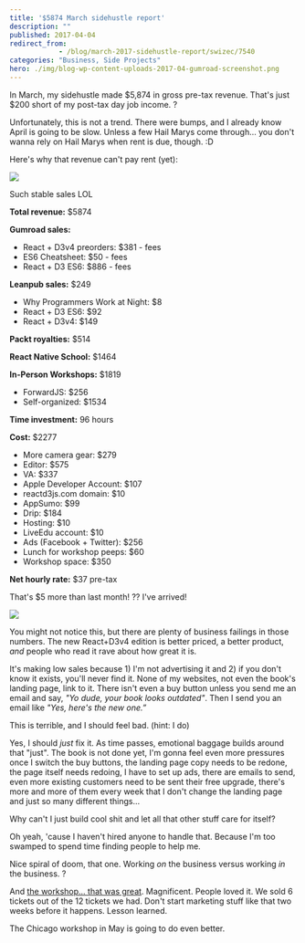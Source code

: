 ```yaml
---
title: '$5874 March sidehustle report'
description: ""
published: 2017-04-04
redirect_from: 
            - /blog/march-2017-sidehustle-report/swizec/7540
categories: "Business, Side Projects"
hero: ./img/blog-wp-content-uploads-2017-04-gumroad-screenshot.png
---
```

In March, my sidehustle made $5,874 in gross pre-tax revenue. That&#x27;s just $200 short of my post-tax day job income. ?



Unfortunately, this is not a trend. There were bumps, and I already know April is going to be slow. Unless a few Hail Marys come through… you don&#x27;t wanna rely on Hail Marys when rent is due, though. :D



Here&#x27;s why that revenue can&#x27;t pay rent (yet):



![](./img/blog-wp-content-uploads-2017-04-gumroad-screenshot.png)



Such stable sales LOL



**Total revenue:** $5874



**Gumroad sales:**



- React + D3v4 preorders: $381 - fees
- ES6 Cheatsheet: $50 - fees
- React + D3 ES6: $886 - fees



**Leanpub sales:** $249



- Why Programmers Work at Night: $8
- React + D3 ES6: $92
- React + D3v4: $149



**Packt royalties:** $514



**React Native School:** $1464



**In-Person Workshops:** $1819



- ForwardJS: $256
- Self-organized: $1534



**Time investment:** 96 hours



**Cost:** $2277



- More camera gear: $279
- Editor: $575
- VA: $337
- Apple Developer Account: $107
- reactd3js.com domain: $10
- AppSumo: $99
- Drip: $184
- Hosting: $10
- LiveEdu account: $10
- Ads (Facebook + Twitter): $256
- Lunch for workshop peeps: $60
- Workshop space: $350



**Net hourly rate:** $37 pre-tax



That&#x27;s $5 more than last month! ?? I&#x27;ve arrived!



![](./img/ZPFQVis9WAAcE.gif)



You might not notice this, but there are plenty of business failings in those numbers. The new React+D3v4 edition is better priced, a better product, _and_ people who read it rave about how great it is.



It&#x27;s making low sales because 1) I&#x27;m not advertising it and 2) if you don&#x27;t know it exists, you&#x27;ll never find it. None of my websites, not even the book&#x27;s landing page, link to it. There isn&#x27;t even a buy button unless you send me an email and say, _&quot;Yo dude, your book looks outdated&quot;_. Then I send you an email like _&quot;Yes, here&#x27;s the new one.”_



This is terrible, and I should feel bad. (hint: I do)



Yes, I should _just_ fix it. As time passes, emotional baggage builds around that &quot;just&quot;. The book is not done yet, I&#x27;m gonna feel even more pressures once I switch the buy buttons, the landing page copy needs to be redone, the page itself needs redoing, I have to set up ads, there are emails to send, even more existing customers need to be sent their free upgrade, there&#x27;s more and more of them every week that I don&#x27;t change the landing page and just so many different things…



Why can&#x27;t I just build cool shit and let all that other stuff care for itself?



Oh yeah, &#x27;cause I haven&#x27;t hired anyone to handle that. Because I&#x27;m too swamped to spend time finding people to help me.



Nice spiral of doom, that one. Working _on_ the business versus working _in_ the business. ?



And [the workshop… that was great](http://swizec.com/blog/boutique-react-d3v4-workshop/swizec/7519). Magnificent. People loved it. We sold 6 tickets out of the 12 tickets we had. Don&#x27;t start marketing stuff like that two weeks before it happens. Lesson learned.



The Chicago workshop in May is going to do even better.